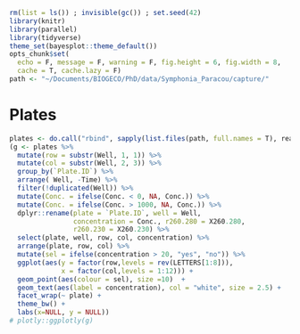 ```r
rm(list = ls()) ; invisible(gc()) ; set.seed(42)
library(knitr)
library(parallel)
library(tidyverse)
theme_set(bayesplot::theme_default())
opts_chunk$set(
  echo = F, message = F, warning = F, fig.height = 6, fig.width = 8,
  cache = T, cache.lazy = F)
path <- "~/Documents/BIOGECO/PhD/data/Symphonia_Paracou/capture/"
```

# Plates

```r
plates <- do.call("rbind", sapply(list.files(path, full.names = T), read.delim2, simplify = F))
(g <- plates %>% 
  mutate(row = substr(Well, 1, 1)) %>% 
  mutate(col = substr(Well, 2, 3)) %>% 
  group_by(`Plate.ID`) %>% 
  arrange( Well, -Time) %>% 
  filter(!duplicated(Well)) %>% 
  mutate(Conc. = ifelse(Conc. < 0, NA, Conc.)) %>% 
  mutate(Conc. = ifelse(Conc. > 1000, NA, Conc.)) %>% 
  dplyr::rename(plate = `Plate.ID`, well = Well,
                concentration = Conc., r260.280 = X260.280, 
                r260.230 = X260.230) %>% 
  select(plate, well, row, col, concentration) %>% 
  arrange(plate, row, col) %>% 
  mutate(sel = ifelse(concentration > 20, "yes", "no")) %>% 
  ggplot(aes(y = factor(row,levels = rev(LETTERS[1:8])),
             x = factor(col,levels = 1:12))) + 
  geom_point(aes(colour = sel), size =10)  + 
  geom_text(aes(label = concentration), col = "white", size = 2.5) +
  facet_wrap(~ plate) +
  theme_bw() +
  labs(x=NULL, y = NULL))
# plotly::ggplotly(g)
```